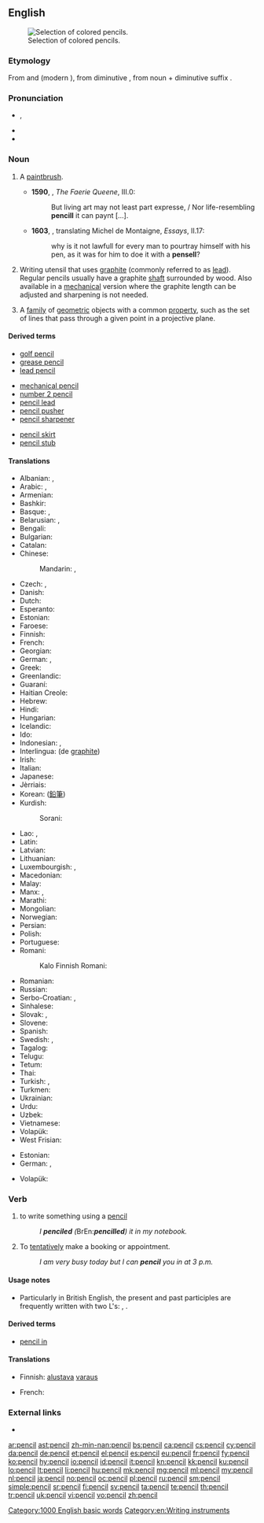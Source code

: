 ==English==
{{wikipedia}}
[[Image:Colouring pencils.jpg|thumb|Selection of colored pencils.]]

===Etymology===
From {{etyl|xno|en}} and {{etyl|fro|en}} {{term|pincil|lang=fro}} (modern {{term|pinceau||paintbrush}}), from {{etyl|la|en}} diminutive {{term|peniculus||brush}}, from noun {{term|penis||tail}} + diminutive suffix {{term|-culus|lang=la}}.

===Pronunciation===
* {{IPA|/ˈpɛnsəl/}}, {{X-SAMPA|/"pEns@l/}}
* {{audio|en-us-pencil.ogg|Audio (US)}}
* {{rhymes|ɛnsəl}}

===Noun===
{{en-noun}}

# {{obsolete}} A [[paintbrush]].
#* '''1590''', {{w|Edmund Spenser}}, ''The Faerie Queene'', III.0:
#*: But living art may not least part expresse, / Nor life-resembling '''pencill''' it can paynt [...].
#* '''1603''', {{w|John Florio}}, translating Michel de Montaigne, ''Essays'', II.17:
#*: why is it not lawfull for every man to pourtray himself with his pen, as it was for him to doe it with a '''pensell'''?
# Writing utensil that uses [[graphite]] (commonly referred to as [[lead]]). Regular pencils usually have a graphite [[shaft]] surrounded by wood. Also available in a [[mechanical]] version where the graphite length can be adjusted and sharpening is not needed.
# {{geometry}} A [[family]] of [[geometric]] objects with a common [[property]], such as the set of lines that pass through a given point in a projective plane.

====Derived terms====
{{rel-top3|Terms derived from ''pencil'' (noun)}}
* [[golf pencil]]
* [[grease pencil]]
* [[lead pencil]]
{{rel-mid3}}
* [[mechanical pencil]]
* [[number 2 pencil]]
* [[pencil lead]]
* [[pencil pusher]]
* [[pencil sharpener]]
{{rel-mid3}}
* [[pencil skirt]]
* [[pencil stub]]
{{rel-bottom}}

====Translations====
{{trans-top|graphite writing-instrument}}
* Albanian: {{t-|sq|laps}}, {{t-|sq|kalem}}
* Arabic: {{t+|ar|قلم|m|tr=qálam}}, {{t-|ar|قلم رصاص|m|tr=qálam raSaaS}}
* Armenian: {{t-|hy|մատիտ|tr=matit}}
* Bashkir: {{tø|ba|ҡәләм|tr=qäläm|sc=Cyrl}}
* Basque: {{t-|eu|arkatz}}, {{t-|eu|lapitz}}
* Belarusian: {{t-|be|аловак|m|tr=alóvak|sc=Cyrl}}, {{t-|be|карандаш|m|tr=karandáš|sc=Cyrl}}
* Bengali: {{t-|bn|পেনসিল|tr=pēnsil|sc=Beng}}
* Bulgarian: {{t+|bg|молив|m|tr=moliv}}
* Catalan: {{t+|ca|llapis|m}}
* Chinese:
*: Mandarin: {{t-|cmn|鉛筆|sc=Hani}}, {{t-|cmn|铅笔|tr=qiānbǐ|sc=Hani}}
* Czech: {{t+|cs|tužka|f}}, {{t-|cs|olůvko|n}} {{qualifier|historical}}
* Danish: {{t-|da|blyant|c}}
* Dutch: {{t+|nl|potlood|n}}
* Esperanto: {{t-|eo|krajono}}
* Estonian: {{t-|et|pliiats}}
* Faroese: {{t-|fo|blýantur|m}}
* Finnish: {{t+|fi|lyijykynä}}
* French: {{t+|fr|crayon|m}}
* Georgian: {{t-|ka|ფანქარი|tr=p'ank'ari|sc=Geor}}
* German: {{gloss|non-colored}} {{t+|de|Bleistift|m}}, {{gloss|colored}} {{t+|de|Buntstift|m}}
* Greek: {{t+|el|μολύβι|n|tr=molývi}}
* Greenlandic: {{t-|kl|aqerluusaq}}
* Guaraní: {{t|gn|haiha}}
* Haitian Creole: {{tø|ht|kreyon}}
* Hebrew: {{t+|he|עיפרון|m|alt=עִפָּרוֹן|tr=iparón}}
* Hindi: {{t-|hi|पेन्सिल|f|tr=pensil}}
* Hungarian: {{t+|hu|ceruza}}
* Icelandic: {{t+|is|blýantur|m}}
* Ido: {{t+|io|krayono}}
* Indonesian: {{t|id|pensil}}, {{t|id|potlot}}
* Interlingua: {{t-|ia|stilo}} (de [[graphite]])
* Irish: {{t-|ga|peann luaidhe|m}}
* Italian: {{t+|it|matita|f}}
* Japanese: {{t+|ja|鉛筆|tr=えんぴつ, enpitsu}}
* Jèrriais: {{tø|roa-jer|crèyon|m}}
* Korean: {{t+|ko|연필|tr=yeonpil|sc=Hang}} ([[鉛筆]])
* Kurdish:
*: Sorani: {{t-|ku|پێنووس}}
{{trans-mid}}
* Lao: {{t+|lo|ສໍ|tr=söö|sc=Laoo}}, {{t-|lo|ສໍດໍາ|tr=söödam|sc=Laoo}}
* Latin: {{t+|la|plumbum}}
* Latvian: {{t-|lv|zīmulis|m}}
* Lithuanian: {{t+|lt|pieštukas|m}}
* Luxembourgish: {{t-|lb|Bläistëft|n}}, {{t-|lb|Kräijong|n}}
* Macedonian: {{t-|mk|молив|m|tr=móliv}}
* Malay: {{t-|ms|pensil}}
* Manx: {{t-|gv|penn leoaie|m}}, {{t-|gv|pensyl|m}}
* Marathi: {{t-|mr|पेन्सिल|sc=Deva}}
* Mongolian: {{t-|mn|харандаа|tr=harandaa|sc=Cyrl}}
* Norwegian: {{t+|no|blyant}}
* Persian: {{t+|fa|مداد|tr=medâd}}
* Polish: {{t+|pl|ołówek|m}}
* Portuguese: {{t+|pt|lápis|m}}
* Romani:
*: Kalo Finnish Romani: {{tø|rmf|blyijako ranniboskero}}
* Romanian: {{t+|ro|creion|n}}
* Russian: {{t+|ru|карандаш|m|tr=karandáš}}
* Serbo-Croatian: {{t-|sh|olovka|f}}, {{t-|sh|pisaljka|f}}
* Sinhalese: {{t+|si|පැන්සල|tr=pänsala|sc=Sinh}}
* Slovak: {{t-|sk|ceruza}}, {{t-|sk|ceruzka|f}}
* Slovene: {{t+|sl|svinčnik|m}}
* Spanish: {{t+|es|lápiz|m}}
* Swedish: {{t+|sv|blyertspenna|c}}, {{t+|sv|penna|c}}
* Tagalog: {{t-|tl|lapis}}
* Telugu: {{t+|te|పెన్సిలు|tr=pensilu}}
* Tetum: {{t|tet|lapis}}
* Thai: {{t-|th|ดินสอ|tr=dinsǎaw|sc=Thai}}
* Turkish: {{t+|tr|kalem}}, {{t-|tr|karakalem}}
* Turkmen: {{t-|tk|galam}}
* Ukrainian: {{t+|uk|олівець|m|tr=olivéc'|sc=Cyrl}}
* Urdu: {{t-|ur|پنسل|f|tr=pensil|sc=ur-Arab}}
* Uzbek: {{t-|uz|qalam}}
* Vietnamese: {{t+|vi|bút chì}}
* Volapük: {{t+|vo|stib}}
* West Frisian: {{t+|fy|potlead|n}}
{{trans-bottom}}

{{trans-top|slate writing-instrument}}
* Estonian: {{t-|et|krihvel}}
* German: {{t+|de|Griffel|m}}, {{t-|de|Tafelstift|m}}
{{trans-mid}}
* Volapük: {{t+|vo|gliv}}
{{trans-bottom}}

===Verb===
{{en-verb|pencils|''Commonwealth'' '''[[pencilling]]''', ''US'' '''[[penciling]]'''|''Commonwealth'' '''[[pencilled]]''', ''US'' '''[[penciled]]'''}}

# to write something using a [[pencil]]
#: ''I '''penciled''' (''BrEn:'' '''pencilled''') it in my notebook.''
# To [[tentatively]] make a booking or appointment.
#: ''I am very busy today but I can '''pencil''' you in at 3 p.m.''

====Usage notes====
* Particularly in British English, the present and past participles are frequently written with two L's: {{term|pencilling|lang=en}}, {{term|pencilled|lang=en}}.

====Derived terms====
* [[pencil in]]

====Translations====
{{trans-top|to make a tentative booking}}
* Finnish: {{t+|fi|tehdä}} [[alustava]] [[varaus]]
{{trans-mid}}
* French: {{t-|fr|poser une option}}
{{trans-bottom}}

===External links===
* {{pedialite}}

[[Category:1000 English basic words]]
[[Category:en:Writing instruments]]

[[ar:pencil]]
[[ast:pencil]]
[[zh-min-nan:pencil]]
[[bs:pencil]]
[[ca:pencil]]
[[cs:pencil]]
[[cy:pencil]]
[[da:pencil]]
[[de:pencil]]
[[et:pencil]]
[[el:pencil]]
[[es:pencil]]
[[eu:pencil]]
[[fr:pencil]]
[[fy:pencil]]
[[ko:pencil]]
[[hy:pencil]]
[[io:pencil]]
[[id:pencil]]
[[it:pencil]]
[[kn:pencil]]
[[kk:pencil]]
[[ku:pencil]]
[[lo:pencil]]
[[lt:pencil]]
[[li:pencil]]
[[hu:pencil]]
[[mk:pencil]]
[[mg:pencil]]
[[ml:pencil]]
[[my:pencil]]
[[nl:pencil]]
[[ja:pencil]]
[[no:pencil]]
[[oc:pencil]]
[[pl:pencil]]
[[ru:pencil]]
[[sm:pencil]]
[[simple:pencil]]
[[sr:pencil]]
[[fi:pencil]]
[[sv:pencil]]
[[ta:pencil]]
[[te:pencil]]
[[th:pencil]]
[[tr:pencil]]
[[uk:pencil]]
[[vi:pencil]]
[[vo:pencil]]
[[zh:pencil]]